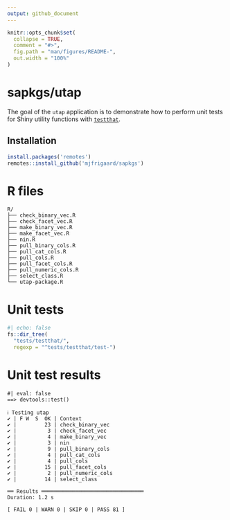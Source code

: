 ```yaml
---
output: github_document
---
```


<!-- README.md is generated from README.Rmd. Please edit that file -->

```r
knitr::opts_chunk$set(
  collapse = TRUE,
  comment = "#>",
  fig.path = "man/figures/README-",
  out.width = "100%"
)
```

# sapkgs/utap

<!-- badges: start -->
<!-- badges: end -->

The goal of the `utap` application is to demonstrate how to perform unit tests for Shiny utility functions with [`testthat`](https://testthat.r-lib.org/).

## Installation

``` r
install.packages('remotes')
remotes::install_github('mjfrigaard/sapkgs')
```

# R files

```verbatim
R/
├── check_binary_vec.R
├── check_facet_vec.R
├── make_binary_vec.R
├── make_facet_vec.R
├── nin.R
├── pull_binary_cols.R
├── pull_cat_cols.R
├── pull_cols.R
├── pull_facet_cols.R
├── pull_numeric_cols.R
├── select_class.R
└── utap-package.R
```

# Unit tests 

```r
#| echo: false
fs::dir_tree(
  "tests/testthat/", 
  regexp = "^tests/testthat/test-")
```

# Unit test results 

```verbatim
#| eval: false
==> devtools::test()

ℹ Testing utap
✔ | F W  S  OK | Context
✔ |         23 | check_binary_vec           
✔ |          3 | check_facet_vec            
✔ |          4 | make_binary_vec            
✔ |          3 | nin                        
✔ |          9 | pull_binary_cols           
✔ |          4 | pull_cat_cols              
✔ |          4 | pull_cols                  
✔ |         15 | pull_facet_cols            
✔ |          2 | pull_numeric_cols          
✔ |         14 | select_class               

══ Results ═════════════════════════════════
Duration: 1.2 s

[ FAIL 0 | WARN 0 | SKIP 0 | PASS 81 ]
```





